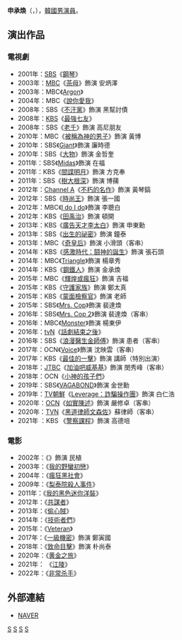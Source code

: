 {{藝人
|姓名 = 申承煥
|類型 = 男演員
|圖片 =
|圖片尺寸 = 
|圖片簡介 = 
|本名 = 
|外文名 = 신승환
|外文 = ko
|羅馬拼音 = Shin Seung-hwan
|英文名 =
|暱稱 =
|其他藝名 = 
|國籍 = {{KOR}}
|出生日期 = {{birth_date_and_age|1978|12|12}}
|出生地點 = {{KOR}}[[釜山廣域市|釜山廣域市]]
|宗教信仰 = 
|語言 = [[韓語|韓語]]
|職業 = [[演員|演員]]
|教育程度 = 
|出道作品 = 《[[鋼琴_(電視劇)|鋼琴]]》
|出道日期 = 2001年
|代表作品 = 
|活躍年代 =
|唱片公司 = 
|經紀公司 = Starvillage Entertainment
|相關團體 = 
|網站 = 
}}

'''申承煥'''（{{lang-ko|'''신승환'''}}，{{bd|1978年|12月12日}}），[[韓國|韓國]][[男演員|男演員]]。

== 演出作品 ==
=== 電視劇 ===
*2001年：[[SBS_(韓國)|SBS]]《[[鋼琴_(電視劇)|鋼琴]]》
*2003年：[[文化廣播_(韓國)|MBC]]《[[茶母_(電視劇)|茶母]]》飾演 安炳澤
*2003年：MBC《[[Argon(電視劇)|Argon]]》
*2004年：MBC《[[說你愛我|說你愛我]]》
*2008年：SBS《[[不汗黨|不汗黨]]》飾演 黑幫討債
*2008年：[[韓國放送公社|KBS]]《[[最強七友|最強七友]]》
*2008年：SBS《[[老千_(電視劇)|老千]]》飾演 高尼朋友
*2010年：MBC《[[被稱為神的男子|被稱為神的男子]]》飾演 黃博
*2010年：SBS《[[巨人_(韓國電視劇)|Giant]]》飾演 廉時德
*2010年：SBS《[[大物|大物]]》飾演 金哲奎
*2011年：SBS《[[Midas_(電視劇)|Midas]]》飾演 在福
*2011年：KBS《[[間諜明月|間諜明月]]》飾演 方克奉
*2011年：SBS《[[樹大根深|樹大根深]]》飾演 博蒱
*2012年：[[Channel_A|Channel A]]《[[不朽的名作|不朽的名作]]》飾演 黃琴鎬
*2012年：SBS《[[時尚王|時尚王]]》飾演 張一國
*2012年：MBC《[[I_do_I_do|I do I do]]》飾演 李聰白
*2012年：KBS《[[田禹治_(電視劇)|田禹治]]》飾演 頓開
*2013年：KBS《[[廣告天才李太白|廣告天才李太白]]》飾演 申東勳
*2013年：SBS《[[出生的祕密|出生的祕密]]》飾演 鐘泰
*2013年：MBC《[[奇皇后_(電視劇)|奇皇后]]》飾演 小滑頭（客串）
*2014年：KBS《[[感激時代：鬪神的誕生|感激時代：鬪神的誕生]]》飾演 張石頭
*2014年：MBC《[[Triangle_(電視劇)|Triangle]]》飾演 楊章秀
*2014年：KBS《[[鋼鐵人_(電視劇)|鋼鐵人]]》飾演 金承煥
*2015年：MBC《[[輝煌或瘋狂|輝煌或瘋狂]]》飾演 吉福
*2015年：KBS《[[守護家族|守護家族]]》飾演 鄭太真
*2015年：KBS《[[蒙面檢察官|蒙面檢察官]]》飾演 老師
*2015年：SBS《[[Mrs._Cop|Mrs. Cop]]》飾演 裴達煥
*2016年：SBS《[[Mrs._Cop_2|Mrs. Cop 2]]》飾演 裴達煥（客串）
*2016年：MBC《[[Monster_(電視劇)|Monster]]》飾演 楊東伊
*2016年：[[tvN|tvN]]《[[話劇結束之後|話劇結束之後]]》
*2016年：SBS《[[浪漫醫生金師傅|浪漫醫生金師傅]]》飾演 患者（客串）
*2017年：OCN《[[Voice_(韓國電視劇)|Voice]]》飾演 沈映雲（客串）
*2017年：KBS《[[最佳的一擊|最佳的一擊]]》飾演 講師（特別出演）
*2018年：[[JTBC|JTBC]]《[[加油吧威基基|加油吧威基基]]》飾演 閔秀峰（客串）
*2018年：OCN《[[小神的孩子們|小神的孩子們]]》
*2019年：SBS《[[VAGABOND_(電視劇)|VAGABOND]]》飾演 金世勳
*2019年：[[TV朝鮮|TV朝鮮]]《[[Leverage：詐騙操作團|Leverage：詐騙操作團]]》飾演 白仁浩
*2020年：[[OCN|OCN]]《[[如實陳述|如實陳述]]》飾演 嚴修卓（客串）
*2020年：[[TVN|TVN]]《[[黑道律師文森佐|黑道律師文森佐]]》蘇律師（客串）
*2021年 ：KBS 《[[警察課程|警察課程]]》飾演 高德培

=== 電影 ===
*2002年：《{{link-ko|向左愛向右愛|연애소설]]}}》飾演 民植
*2003年：《[[我的野蠻初戀|我的野蠻初戀]]》
*2004年：《[[瘋狂黑社會|瘋狂黑社會]]》
*2009年：《[[梨泰院殺人事件|梨泰院殺人事件]]》
*2011年：《[[我的黑色迷你洋裝|我的黑色迷你洋裝]]》
*2012年：《[[共謀者|共謀者]]》
*2013年：《[[偷心賊|偷心賊]]》
*2014年：《[[技術者們|技術者們]]》
*2015年：《[[Veteran|Veteran]]》
*2017年：《[[一級機密|一級機密]]》飾演 鄭寅國
*2018年：《[[致命目擊|致命目擊]]》飾演 朴尚泰
*2020年：《[[黄金之旅|黄金之旅]]》
*2021年： 《[[江陵_(韓國電影)|江陵]]》
*2022年：《[[非常杀手|非常杀手]]》

== 外部連結 ==
*[http://people.search.naver.com/search.naver?sm=tab_txc&where=people_profile&ie=utf8&query=%EC%8B%A0%EC%8A%B9%ED%99%98&os=164864 NAVER] {{Wayback|url=http://people.search.naver.com/search.naver?sm=tab_txc&where=people_profile&ie=utf8&query=%EC%8B%A0%EC%8A%B9%ED%99%98&os=164864 |date=20160304120731 }}{{ko}}

{{Starvillage Entertainment}}
[[Category:韓國電視演員|S]]
[[Category:韓國電影演員|S]]
[[Category:釜山廣域市出身人物|S]]
[[Category:申姓|S]]